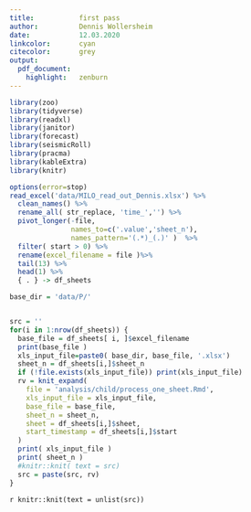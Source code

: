 ```yaml
---
title:           first pass
author:          Dennis Wollersheim
date:            12.03.2020
linkcolor:       cyan
citecolor:       grey
output:
  pdf_document:
    highlight:   zenburn
---
```


\tableofcontents

```r

library(zoo)
library(tidyverse)
library(readxl)
library(janitor)
library(forecast)
library(seismicRoll)
library(pracma)
library(kableExtra)
library(knitr)

options(error=stop)
read_excel('data/MILO_read_out_Dennis.xlsx') %>%
  clean_names() %>%
  rename_all( str_replace, 'time_','') %>%
  pivot_longer(-file, 
               names_to=c('.value','sheet_n'),
               names_pattern='(.*)_(.)' )  %>%
  filter( start > 0) %>% 
  rename(excel_filename = file )%>%
  tail(13) %>%
  head(1) %>%
  { . } -> df_sheets

base_dir = 'data/P/'


src = ''
for(i in 1:nrow(df_sheets)) {
  base_file = df_sheets[ i, ]$excel_filename
  print(base_file )
  xls_input_file=paste0( base_dir, base_file, '.xlsx')
  sheet_n = df_sheets[i,]$sheet_n
  if (!file.exists(xls_input_file)) print(xls_input_file)
  rv = knit_expand( 
    file = 'analysis/child/process_one_sheet.Rmd',
    xls_input_file = xls_input_file,
    base_file = base_file,
    sheet_n = sheet_n,
    sheet = df_sheets[i,]$sheet,
    start_timestamp = df_sheets[i,]$start
  )
  print( xls_input_file )
  print( sheet_n )
  #knitr::knit( text = src)
  src = paste(src, rv)
}

```

`r knitr::knit(text = unlist(src))`

